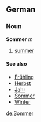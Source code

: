 ==German==
===Noun===
'''Sommer''' ''m''

# [[summer]]

====See also====
*[[Frühling]]
*[[Herbst]]
*[[Jahr]]
*[[Sommer]]
*[[Winter]]
[[de:Sommer]]